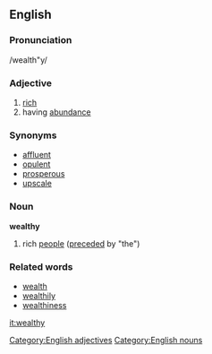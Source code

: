 ==English==

===Pronunciation===
/wealth"y/

===Adjective===
# [[rich]]
# having [[abundance]]

===Synonyms===
* [[affluent]]
* [[opulent]]
* [[prosperous]]
* [[upscale]]

===Noun===
'''wealthy'''
# rich [[people]] ([[precede]]d by "the")

===Related words===
* [[wealth]]
* [[wealthily]]
* [[wealthiness]]

[[Category:English adjectives]]
[[Category:English nouns]]

[[it:wealthy]]